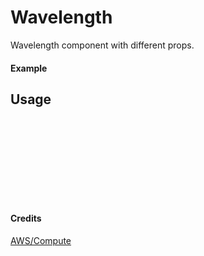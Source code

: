 
<Meta of={Wavelength} title="AWS/Compute/Wavelength" />

# Wavelength

Wavelength component with different props.

#### Example

<Canvas of={Wavelength.Primary} />

## Usage

```ts
import { Wavelength } from "yadl-ui";

const Example = () => {
  return (
      <Wavelength />
  );
};

export default Example;
```

#### Credits
[AWS/Compute](https://aws-icons.com/)
